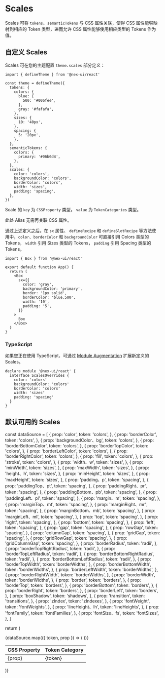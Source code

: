 
# Scales

Scales 可将 `tokens`、`semanticTokens` 与 CSS 属性关联，使得 CSS 属性能够映射到相应的 Token 类型，进而允许 CSS 属性能够使用相应类型的 Tokens 作为值。

## 自定义 Scales

Scales 可在您的主题配置 `theme.scales` 部分定义：

```tsx
import { defineTheme } from '@nex-ui/react'

const theme = defineTheme({
  tokens: {
    colors: {
      blue: {
        500: '#006fee',
      },
      gray: '#fafafa',
    },
    sizes: {
      10: '40px',
    },
    spacing: {
      5: '20px',
    },
  },
  semanticTokens: {
    colors: {
      primary: '#06b6d4',
    },
  },
  scales: {
    color: 'colors',
    backgroundColor: 'colors',
    borderColor: 'colors',
    width: 'sizes',
    padding: 'spacing',
  },
})
```

Scale 的 `key` 为 `CSSProperty` 类型， `value` 为 `TokenCategories` 类型。

<Callout>此处 Alias 无需再关联 CSS 属性。</Callout>

通过上述定义之后，在 `sx` 属性、 `defineRecipe` 和 `defineSlotRecipe` 等方法使用中，`color`、`borderColor` 和 `backgroundColor`
可直接引用 Colors 类型的 Tokens， `width` 引用 Sizes 类型的 Tokens， `padding` 引用 Spacing 类型的 Tokens。

```tsx
import { Box } from '@nex-ui/react'

export default function App() {
  return (
    <Box
      sx={{
        color: 'gray',
        backgroundColor: 'primary',
        border: '1px solid',
        borderColor: 'blue.500',
        width: '10',
        padding: '5',
      }}
    >
      Box
    </Box>
  )
}
```

### TypeScript

如果您正在使用 TypeScript，可通过 [Module Augmentation](https://www.typescriptlang.org/docs/handbook/declaration-merging.html#module-augmentation)
扩展新定义的 Scales。

```tsx
declare module '@nex-ui/react' {
  interface ScalesOverrides {
    color: 'colors'
    backgroundColor: 'colors'
    borderColor: 'colors'
    width: 'sizes'
    padding: 'spacing'
  }
}
```

## 默认可用的 Scales

  const dataSource = [
    {
      prop: 'color',
      token: 'colors',
    },
    {
      prop: 'borderColor',
      token: 'colors',
    },
    {
      prop: 'backgroundColor、bg',
      token: 'colors',
    },
    {
      prop: 'borderBottomColor',
      token: 'colors',
    },
    {
      prop: 'borderTopColor',
      token: 'colors',
    },
    {
      prop: 'borderLeftColor',
      token: 'colors',
    },
    {
      prop: 'borderRightColor',
      token: 'colors',
    },
    {
      prop: 'fill',
      token: 'colors',
    },
    {
      prop: 'stroke',
      token: 'colors',
    },
    {
      prop: 'width、w',
      token: 'sizes',
    },
    {
      prop: 'minWidth',
      token: 'sizes',
    },
    {
      prop: 'maxWidth',
      token: 'sizes',
    },
    {
      prop: 'height、h',
      token: 'sizes',
    },
    {
      prop: 'minHeight',
      token: 'sizes',
    },
    {
      prop: 'maxHeight',
      token: 'sizes',
    },
    {
      prop: 'padding、p',
      token: 'spacing',
    },
    {
      prop: 'paddingTop、pt',
      token: 'spacing',
    },
    {
      prop: 'paddingRight、pr',
      token: 'spacing',
    },
    {
      prop: 'paddingBottom、pb',
      token: 'spacing',
    },
    {
      prop: 'paddingLeft、pl',
      token: 'spacing',
    },
    {
      prop: 'margin、m',
      token: 'spacing',
    },
    {
      prop: 'marginTop、mt',
      token: 'spacing',
    },
    {
      prop: 'marginRight、mr',
      token: 'spacing',
    },
    {
      prop: 'marginBottom、mb',
      token: 'spacing',
    },
    {
      prop: 'marginLeft、ml',
      token: 'spacing',
    },
    {
      prop: 'top',
      token: 'spacing',
    },
    {
      prop: 'right',
      token: 'spacing',
    },
    {
      prop: 'bottom',
      token: 'spacing',
    },
    {
      prop: 'left',
      token: 'spacing',
    },
    {
      prop: 'gap',
      token: 'spacing',
    },
    {
      prop: 'rowGap',
      token: 'spacing',
    },
    {
      prop: 'columnGap',
      token: 'spacing',
    },
    {
      prop: 'gridGap',
      token: 'spacing',
    },
    {
      prop: 'gridRowGap',
      token: 'spacing',
    },
    {
      prop: 'gridColumnGap',
      token: 'spacing',
    },
    {
      prop: 'borderRadius',
      token: 'radii',
    },
    {
      prop: 'borderTopRightRadius',
      token: 'radii',
    },
    {
      prop: 'borderTopLeftRadius',
      token: 'radii',
    },
    {
      prop: 'borderBottomRightRadius',
      token: 'radii',
    },
    {
      prop: 'borderBottomLeftRadius',
      token: 'radii',
    },
    {
      prop: 'borderTopWidth',
      token: 'borderWidths',
    },
    {
      prop: 'borderBottomWidth',
      token: 'borderWidths',
    },
    {
      prop: 'borderLeftWidth',
      token: 'borderWidths',
    },
    {
      prop: 'borderRightWidth',
      token: 'borderWidths',
    },
    {
      prop: 'borderWidth',
      token: 'borderWidths',
    },
    {
      prop: 'border',
      token: 'borders',
    },
    {
      prop: 'borderTop',
      token: 'borders',
    },
    {
      prop: 'borderBottom',
      token: 'borders',
    },
    {
      prop: 'borderRight',
      token: 'borders',
    },
    {
      prop: 'borderLeft',
      token: 'borders',
    },
    {
      prop: 'boxShadow',
      token: 'shadows',
    },
    {
      prop: 'transition',
      token: 'transitions',
    },
    {
      prop: 'zIndex',
      token: 'zIndexes',
    },
    {
      prop: 'fontWeight',
      token: 'fontWeights',
    },
    {
      prop: 'lineHeight、lh',
      token: 'lineHeights',
    },
    {
      prop: 'fontFamily',
      token: 'fontFamilies',
    },
    {
      prop: 'fontSize、fs',
      token: 'fontSizes',
    },
  ]

return (

<Table>
  <Thead>
    <Tr>
      <Th className='x:w-[50%]'>CSS Property</Th>
      <Th>Token Category</Th>
    </Tr>
  </Thead>
  <Tbody>
    {dataSource.map(({ token, prop }) => (
      <Tr key={prop}>
        <Td className='x:text-blue-600 x:font-bold x:dark:text-blue-400'>
          {prop}
        </Td>
        <Td>{token}</Td>
      </Tr>
    ))}
  </Tbody>
</Table>
)}

<ScalesTable />
